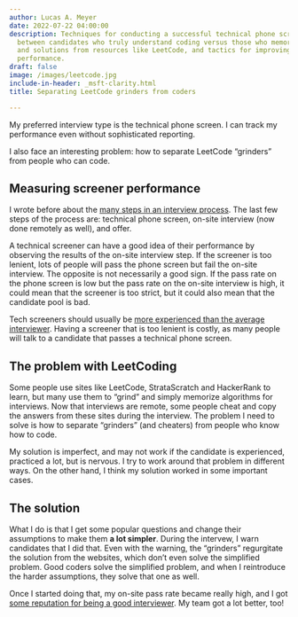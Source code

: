 ```yaml
---
author: Lucas A. Meyer
date: 2022-07-22 04:00:00
description: Techniques for conducting a successful technical phone screening, distinguishing
  between candidates who truly understand coding versus those who memorize algorithms
  and solutions from resources like LeetCode, and tactics for improving interviewer
  performance.
draft: false
image: /images/leetcode.jpg
include-in-header: _msft-clarity.html
title: Separating LeetCode grinders from coders

---
```


My preferred interview type is the technical phone screen. I can track my performance even without sophisticated reporting. 

I also face an interesting problem: how to separate LeetCode "grinders" from people who can code.

## Measuring screener performance

I wrote before about the [many steps in an interview process](https://www.meyerperin.com/posts/2021-06-05-what-happens-when-a-hiring-manager-posts-a-position-on-linkedin.html). The last few steps of the process are: technical phone screen, on-site interview (now done remotely as well), and offer.

A technical screener can have a good idea of their performance by observing the results of the on-site interview step. If the screener is too lenient, lots of people will pass the phone screen but fail the on-site interview. The opposite is not necessarily a good sign. If the pass rate on the phone screen is low but the pass rate on the on-site interview is high, it could mean that the screener is too strict, but it could also mean that the candidate pool is bad.

Tech screeners should usually be [more experienced than the average interviewer](https://www.meyerperin.com/posts/2021-07-02-how-to-fail-a-technical-phone-screen.html). Having a screener that is too lenient is costly, as many people will talk to a candidate that passes a technical phone screen.

## The problem with LeetCoding

Some people use sites like LeetCode, StrataScratch and HackerRank to learn, but many use them to "grind" and simply memorize algorithms for interviews. Now that interviews are remote, some people cheat and copy the answers from these sites during the interview. The problem I need to solve is how to separate "grinders" (and cheaters) from people who know how to code.

My solution is imperfect, and may not work if the candidate is experienced, practiced a lot, but is nervous. I try to work around that problem in different ways. On the other hand, I think my solution worked in some important cases.

## The solution

What I do is that I get some popular questions and change their assumptions to make them **a lot simpler**. During the intervew, I warn candidates that I did that. Even with the warning, the "grinders" regurgitate the solution from the websites, which don't even solve the simplified problem. Good coders solve the simplified problem, and when I reintroduce the harder assumptions, they solve that one as well. 

Once I started doing that, my on-site pass rate became really high, and I got [some reputation for being a good interviewer](https://www.meyerperin.com/posts/2022-04-05-hiring-is-a-superpower.html). My team got a lot better, too!